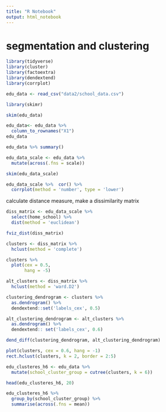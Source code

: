```yaml
---
title: "R Notebook"
output: html_notebook
---
```


# segmentation and clustering 

```r
library(tidyverse)
library(cluster)
library(factoextra)
library(dendextend)
library(corrplot)
```


```r
edu_data <- read_csv("data2/school_data.csv")
```
```r
library(skimr)
```

```r
skim(edu_data)
```
```r
edu_data<- edu_data %>% 
  column_to_rownames("X1")
edu_data
```


```r
edu_data %>% summary()
```

```r
edu_data_scale <- edu_data %>% 
  mutate(across(.fns = scale))

skim(edu_data_scale)
```
```r
edu_data_scale %>%  cor() %>% 
  corrplot(method = 'number', type = 'lower')
```

calculate distance measure, make a dissimilarity matrix 
```r
diss_matrix <- edu_data_scale %>% 
  select(home_school) %>% 
  dist(method = 'euclidean')


```

```r
fviz_dist(diss_matrix)
```

```r
clusters <- diss_matrix %>% 
  hclust(method = 'complete')

```


```r
clusters %>% 
  plot(cex = 0.5,
       hang = -5)
```

```r
alt_clusters <- diss_matrix %>% 
  hclust(method = 'ward.D2')
```


```r
clustering_dendrogram <- clusters %>% 
  as.dendrogram() %>% 
  dendextend::set('labels_cex', 0.5)
```

```r
alt_clustering_dendrogram <- alt_clusters %>% 
  as.dendrogram() %>% 
  dendextend:: set('labels_cex', 0.6)
```

```r
dend_diff(clustering_dendrogram, alt_clustering_dendrogram)
```

```r
plot(clusters, cex = 0.6, hang = -1)
rect.hclust(clusters, k = 2, border = 2:5)
```
```r
edu_clusteres_h6 <- edu_data %>% 
  mutate(school_cluster_group = cutree(clusters, k = 6))

head(edu_clusteres_h6, 20)
```

```r
edu_clusteres_h6 %>% 
  group_by(school_cluster_group) %>% 
  summarise(across(.fns = mean))
```


